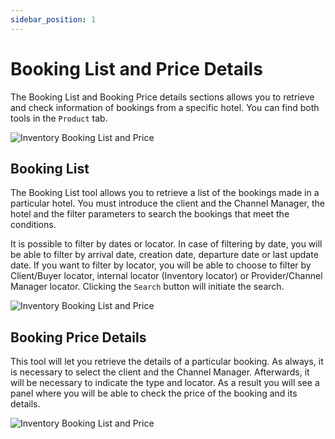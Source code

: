 ```yaml
---
sidebar_position: 1
---
```


# Booking List and Price Details

The Booking List and Booking Price details sections allows you to retrieve and check information of bookings from a specific hotel. You can find both tools in the `Product` tab.

![Inventory Booking List and Price](https://storage.travelgate.com/docs/inventory_booking-list-and-price1.png)


## Booking List

The Booking List tool allows you to retrieve a list of the bookings made in a particular hotel. You must introduce the client and the Channel Manager, the hotel and the filter parameters to search the bookings that meet the conditions.

It is possible to filter by dates or locator. In case of filtering by date, you will be able to filter by arrival date, creation date, departure date or last update date. If you want to filter by locator, you will be able to choose to filter by Client/Buyer locator, internal locator (Inventory locator) or Provider/Channel Manager locator. Clicking the `Search` button will initiate the search.

![Inventory Booking List and Price](https://storage.travelgate.com/docs/inventory_booking-list-and-price2.png)

## Booking Price Details

This tool will let you retrieve the details of a particular booking. As always, it is necessary to select the client and the Channel Manager. Afterwards, it will be necessary to indicate the type and locator. As a result you will see a panel where you will be able to check the price of the booking and its details.

![Inventory Booking List and Price](https://storage.travelgate.com/docs/inventory_booking-list-and-price3.png)